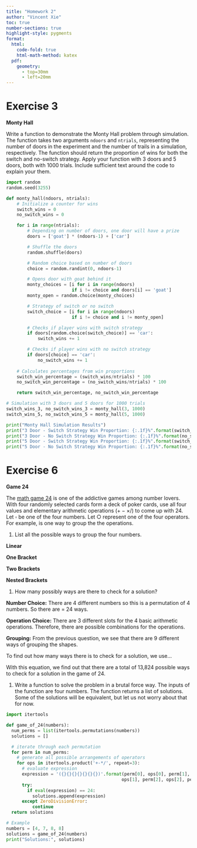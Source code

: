 ```yaml
---
title: "Homework 2"
author: "Vincent Xie"
toc: true
number-sections: true
highlight-style: pygments
format: 
  html: 
    code-fold: true
    html-math-method: katex
  pdf: 
    geometry: 
      - top=30mm
      - left=20mm
---
```


# Exercise 3 {.unnumbered}

**Monty Hall**

   Write a function to demonstrate the Monty Hall problem through
   simulation. The function takes two arguments `ndoors` and
   `ntrials`, representing the number of doors in the experiment and
   the number of trails in a simulation, respectively. The function
   should return the proportion of wins for both the switch and
   no-switch strategy. Apply your function with 3 doors and 5 doors,
   both with 1000 trials. Include sufficient text around the code to
   explain your them.

```python
import random
random.seed(3255)

def monty_hall(ndoors, ntrials):
    # Initialize a counter for wins
    switch_wins = 0
    no_switch_wins = 0

    for i in range(ntrials):
        # Depending on number of doors, one door will have a prize
        doors = ['goat'] * (ndoors-1) + ['car']

        # Shuffle the doors
        random.shuffle(doors)

        # Random choice based on number of doors
        choice = random.randint(0, ndoors-1)

        # Opens door with goat behind it
        monty_choices = [i for i in range(ndoors) 
                         if i != choice and doors[i] == 'goat']
        monty_open = random.choice(monty_choices)

        # Strategy of switch or no switch
        switch_choice = [i for i in range(ndoors) 
                         if i != choice and i != monty_open]

        # Checks if player wins with switch strategy
        if doors[random.choice(switch_choice)] == 'car':
            switch_wins += 1

        # Checks if player wins with no switch strategy
        if doors[choice] == 'car':
            no_switch_wins += 1
    
    # Calculates percentages from win proportions
    switch_win_percentage = (switch_wins/ntrials) * 100
    no_switch_win_percentage = (no_switch_wins/ntrials) * 100

    return switch_win_percentage, no_switch_win_percentage

# Simulation with 3 doors and 5 doors for 1000 trials
switch_wins_3, no_switch_wins_3 = monty_hall(3, 1000)
switch_wins_5, no_switch_wins_5 = monty_hall(5, 1000)

print("Monty Hall Simulation Results")
print("3 Door - Switch Strategy Win Proportion: {:.1f}%".format(switch_wins_3))
print("3 Door - No Switch Strategy Win Proportion: {:.1f}%".format(no_switch_wins_3))
print("5 Door - Switch Strategy Win Proportion: {:.1f}%".format(switch_wins_5))
print("5 Door - No Switch Strategy Win Proportion: {:.1f}%".format(no_switch_wins_5))
```


# Exercise 6 {.unnumbered}

**Game 24**

   The [math game 24](http://en.wikipedia.org/wiki/24_Game) is one of the
   addictive games among number lovers. With four randomly selected cards form
   a deck of poker cards, use all four values and elementary arithmetic
   operations ($+-\times /$) to come up with 24. Let $\square$ be one of
   the four numbers. Let $\bigcirc$ represent one of the four operators.
   For example, 
   \begin{equation*}
    (\square \bigcirc \square) \bigcirc (\square \bigcirc \square)
   \end{equation*}
   is one way to group the the operations.
   
   1. List all the possible ways to group the four numbers.

  **Linear**

  \begin{equation*}
    \square \bigcirc \square \bigcirc \square \bigcirc \square
  \end{equation*}

  **One Bracket**

  \begin{equation*}
    (\square \bigcirc \square) \bigcirc \square \bigcirc \square
  \end{equation*}
  \begin{equation*}
    \square \bigcirc (\square \bigcirc \square) \bigcirc \square
  \end{equation*}
  \begin{equation*}
    \square \bigcirc \square \bigcirc (\square \bigcirc \square)
  \end{equation*}

  **Two Brackets**
  \begin{equation*}
    (\square \bigcirc \square) \bigcirc (\square \bigcirc \square)
  \end{equation*}

  **Nested Brackets**
  \begin{equation*}
    ((\square \bigcirc \square) \bigcirc \square) \bigcirc \square
  \end{equation*}
  \begin{equation*}
    (\square \bigcirc (\square \bigcirc \square)) \bigcirc \square
  \end{equation*}
  \begin{equation*}
    \square \bigcirc (\square \bigcirc (\square \bigcirc \square))
  \end{equation*}
  \begin{equation*}
    \square \bigcirc ((\square \bigcirc \square) \bigcirc \square)
  \end{equation*}

   1. How many possibly ways are there to check for a solution?

   **Number Choice:** There are 4 different numbers so this is a permutation of 4 numbers. 
   So there are \begin{equation*} 4! = 4 * 3 * 2 * 1 \end{equation*} = 24 ways. 

   **Operation Choice:** There are 3 different slots for the 4 basic arithmetic operations. 
   Therefore, there are \begin{equation*} 4^3 = 64 \end{equation*} possible combinations for
   the operations.

   **Grouping:** From the previous question, we see that there are 9 different ways of grouping
   the shapes.

   To find out how many ways there is to check for a solution, we use...

   \begin{equation*}
   possibilities = number_choices * operation_choices * num_groupings
   \end{equation*}

   With this equation, we find out that there are a total of 13,824 possible ways to check for
   a solution in the game of 24.

   1. Write a function to solve the problem in a brutal force way. The
   inputs of the function are four numbers. The function returns a list
   of solutions. Some of the solutions will be equivalent, but let us
   not worry about that for now.

```python
import itertools

def game_of_24(numbers):
  num_perms = list(itertools.permutations(numbers))
  solutions = []

  # iterate through each permutation
  for perm in num_perms:
    # generate all possible arrangements of operators
    for ops in itertools.product('+-*/', repeat=3):
      # evaluate expression
      expression = '({}{}{}{}{}{}{})'.format(perm[0], ops[0], perm[1], 
                                            ops[1], perm[2], ops[2], perm[3])
      try:
        if eval(expression) == 24:
          solutions.append(expression)
      except ZeroDivisionError:
          continue
  return solutions

# Example
numbers = [4, 7, 8, 8]
solutions = game_of_24(numbers)
print("Solutions:", solutions)
```